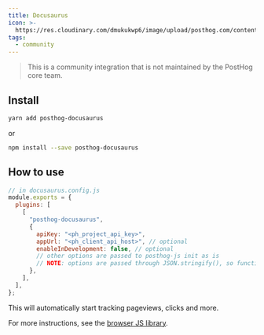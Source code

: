 ```yaml
---
title: Docusaurus
icon: >-
  https://res.cloudinary.com/dmukukwp6/image/upload/posthog.com/contents/images/docs/integrate/frameworks/docusaurus.svg
tags:
  - community
---
```


> This is a community integration that is not maintained by the PostHog core team.

## Install

```bash
yarn add posthog-docusaurus
```

or

```bash
npm install --save posthog-docusaurus
```

## How to use

```js
// in docusaurus.config.js
module.exports = {
  plugins: [
    [
      "posthog-docusaurus",
      {
        apiKey: "<ph_project_api_key>",
        appUrl: "<ph_client_api_host>", // optional
        enableInDevelopment: false, // optional
        // other options are passed to posthog-js init as is
        // NOTE: options are passed through JSON.stringify(), so functions (such as `sanitize_properties`) are not supported.
      },
    ],
  ],
};
```

This will automatically start tracking pageviews, clicks and more.

For more instructions, see the [browser JS library](/docs/integrate/client/js).
